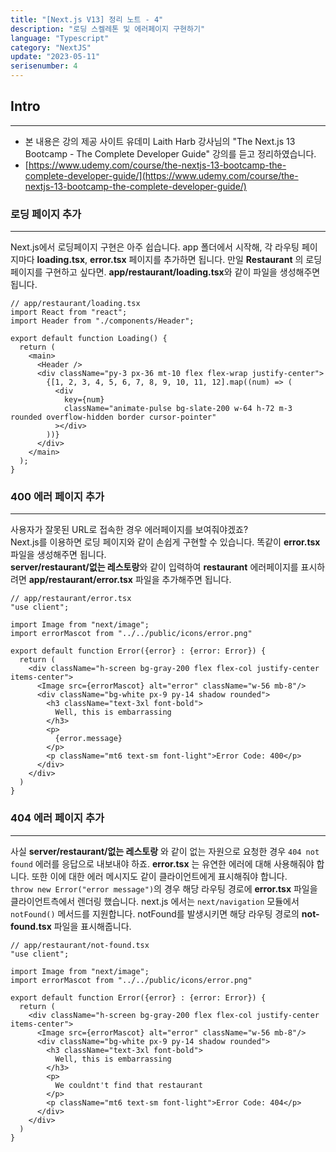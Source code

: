 ```yaml
---
title: "[Next.js V13] 정리 노트 - 4"
description: "로딩 스켈레톤 및 에러페이지 구현하기"
language: "Typescript"
category: "NextJS"
update: "2023-05-11"
serisenumber: 4
---
```

## Intro
---
- 본 내용은 강의 제공 사이트 유데미 Laith Harb 강사님의 "The Next.js 13 Bootcamp - The Complete Developer Guide" 강의를 듣고 정리하였습니다.
- [https://www.udemy.com/course/the-nextjs-13-bootcamp-the-complete-developer-guide/](https://www.udemy.com/course/the-nextjs-13-bootcamp-the-complete-developer-guide/)

### 로딩 페이지 추가
---
Next.js에서 로딩페이지 구현은 아주 쉽습니다. app 폴더에서 시작해, 각 라우팅 페이지마다 **loading.tsx**, **error.tsx** 페이지를 추가하면 됩니다.
만일 **Restaurant** 의 로딩페이지를 구현하고 싶다면. **app/restaurant/loading.tsx**와 같이 파일을 생성해주면 됩니다.
```tsx
// app/restaurant/loading.tsx
import React from "react";
import Header from "./components/Header";

export default function Loading() {
  return (
    <main>
      <Header />
      <div className="py-3 px-36 mt-10 flex flex-wrap justify-center">
        {[1, 2, 3, 4, 5, 6, 7, 8, 9, 10, 11, 12].map((num) => (
          <div
            key={num}
            className="animate-pulse bg-slate-200 w-64 h-72 m-3 rounded overflow-hidden border cursor-pointer"
          ></div>
        ))}
      </div>
    </main>
  );
}
```

### 400 에러 페이지 추가
---
사용자가 잘못된 URL로 접속한 경우 에러페이지를 보여줘야겠죠?  
Next.js를 이용하면 로딩 페이지와 같이 손쉽게 구현할 수 있습니다. 똑같이 **error.tsx** 파일을 생성해주면 됩니다.  
**server/restaurant/없는 레스토랑**와 같이 입력하여 **restaurant** 에러페이지를 표시하려면 **app/restaurant/error.tsx** 파일을 추가해주면 됩니다.
```tsx
// app/restaurant/error.tsx
"use client";

import Image from "next/image";
import errorMascot from "../../public/icons/error.png"

export default function Error({error} : {error: Error}) {
  return (
    <div className="h-screen bg-gray-200 flex flex-col justify-center items-center">
      <Image src={errorMascot} alt="error" className="w-56 mb-8"/>
      <div className="bg-white px-9 py-14 shadow rounded">
        <h3 className="text-3xl font-bold">
          Well, this is embarrassing
        </h3>
        <p>
          {error.message}
        </p>
        <p className="mt6 text-sm font-light">Error Code: 400</p>
      </div>
    </div>
  )
}
```

### 404 에러 페이지 추가 
---
사실 **server/restaurant/없는 레스토랑** 와 같이 없는 자원으로 요청한 경우 `404 not found` 에러를 응답으로 내보내야 하죠. **error.tsx** 는 유연한 에러에 대해 사용해줘야 합니다. 또한 이에 대한 에러 메시지도 같이 클라이언트에게 표시해줘야 합니다.  
`throw new Error("error message")`의 경우 해당 라우팅 경로에 **error.tsx** 파일을 클라이언트측에서 렌더링 했습니다. next.js 에서는 `next/navigation` 모듈에서 `notFound()` 메서드를 지원합니다. notFound를 발생시키면 해당 라우팅 경로의 **not-found.tsx** 파일을 표시해줍니다.
```tsx
// app/restaurant/not-found.tsx
"use client";

import Image from "next/image";
import errorMascot from "../../public/icons/error.png"

export default function Error({error} : {error: Error}) {
  return (
    <div className="h-screen bg-gray-200 flex flex-col justify-center items-center">
      <Image src={errorMascot} alt="error" className="w-56 mb-8"/>
      <div className="bg-white px-9 py-14 shadow rounded">
        <h3 className="text-3xl font-bold">
          Well, this is embarrassing
        </h3>
        <p>
          We couldnt't find that restaurant
        </p>
        <p className="mt6 text-sm font-light">Error Code: 404</p>
      </div>
    </div>
  )
}
```